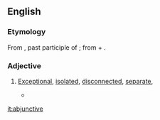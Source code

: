 ==English==

===Etymology===
From {{etyl|la|en}} {{term/t|la|abiūnctus}}, past participle of {{term/t|la|abiungō||remove, separate}}; from {{term|ab||of, from, by|lang=la}} + {{term/t|la|iungō||join, connect, attach}}.

===Adjective===
{{en-adj}}

# {{context|rare|lang=en}} [[exceptional|Exceptional]], [[isolated]], [[disconnected]], [[separate]],
#* {{seeCites}}

[[it:abjunctive]]